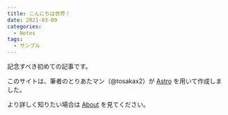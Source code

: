 ```yaml
---
title: こんにちは世界！
date: 2021-03-09
categories:
  - Notes
tags:
  - サンプル
---
```


記念すべき初めての記事です。

このサイトは、筆者のとりあたマン（@tosakax2）が [Astro](https://astro.build/) を用いて作成しました。

より詳しく知りたい場合は [About](/blog/about) を見てください。
